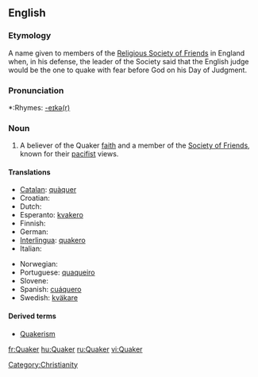 {{see|quaker|Quäker}}
==English==

===Etymology===
A name given to members of the [[w:Religious Society of Friends|Religious Society of Friends]] in England when, in his defense, the leader of the Society said that the English judge would be the one to quake with fear before God on his Day of Judgment.

===Pronunciation===
*:Rhymes: [[Rhymes:English:-eɪkə(r)|-eɪkə(r)]]

===Noun===
{{en-noun}}

# {{religion}} A believer of the Quaker [[faith]] and a member of the [[Society of Friends]], known for their [[pacifist]] views.

====Translations====
{{top}}
* [[Catalan]]: [[quàquer]] {{m}}
* Croatian: {{t-|hr|kveker|m}}
* Dutch: {{t-|nl|quaker|m}}
* Esperanto: [[kvakero]]
* Finnish: {{t-|fi|kveekari}}
* German: {{t+|de|Quäker|m}}
* [[Interlingua]]: [[quakero]]
* Italian: {{t-|it|quacchero|m}}
{{mid}}
* Norwegian: {{t-|no|kveker}}
* Portuguese: [[quaqueiro]]
* Slovene: {{t-|sl|kveker|m}}
* Spanish: [[cuáquero]]
* Swedish: [[kväkare]]
{{bottom}}

====Derived terms====
*[[Quakerism]]

[[Category:Christianity]]

[[fr:Quaker]]
[[hu:Quaker]]
[[ru:Quaker]]
[[vi:Quaker]]